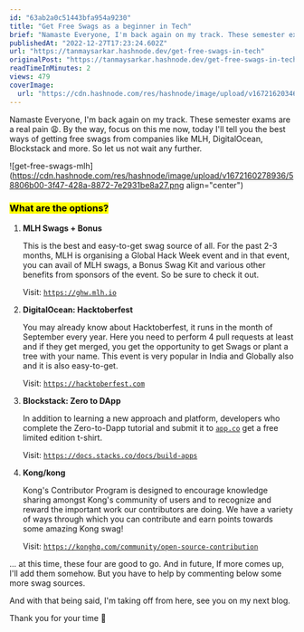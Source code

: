 ```yaml
---
id: "63ab2a0c51443bfa954a9230"
title: "Get Free Swags as a beginner in Tech"
brief: "Namaste Everyone, I'm back again on my track. These semester exams are a real pain 😩. By the way, focus on this me now, today I'll tell you the best ways of getting free swags from companies like MLH, DigitalOcean, Blockstack and more. So let us not..."
publishedAt: "2022-12-27T17:23:24.602Z"
url: "https://tanmaysarkar.hashnode.dev/get-free-swags-in-tech"
originalPost: "https://tanmaysarkar.hashnode.dev/get-free-swags-in-tech"
readTimeInMinutes: 2
views: 479
coverImage:
  url: "https://cdn.hashnode.com/res/hashnode/image/upload/v1672162034665/b61f30fb-0b2b-4d14-b1a5-c28490b40783.png"
---
```


Namaste Everyone, I'm back again on my track. These semester exams are a real pain 😩. By the way, focus on this me now, today I'll tell you the best ways of getting free swags from companies like MLH, DigitalOcean, Blockstack and more. So let us not wait any further.

![get-free-swags-mlh](https://cdn.hashnode.com/res/hashnode/image/upload/v1672160278936/58806b00-3f47-428a-8872-7e2931be8a27.png align="center")

### <mark>What are the options?</mark>

1. **MLH Swags + Bonus**
    
    This is the best and easy-to-get swag source of all. For the past 2-3 months, MLH is organising a Global Hack Week event and in that event, you can avail of MLH swags, a Bonus Swag Kit and various other benefits from sponsors of the event. So be sure to check it out.
    
    Visit: [`https://ghw.mlh.io`](https://ghw.mlh.io/)
    
2. **DigitalOcean: Hacktoberfest**
    
    You may already know about Hacktoberfest, it runs in the month of September every year. Here you need to perform 4 pull requests at least and if they get merged, you get the opportunity to get Swags or plant a tree with your name. This event is very popular in India and Globally also and it is also easy-to-get.
    
    Visit: [`https://hacktoberfest.com`](https://hacktoberfest.com/)
    
3. **Blockstack: Zero to DApp**
    
    In addition to learning a new approach and platform, developers who complete the Zero-to-Dapp tutorial and submit it to [`app.co`](https://app.co) get a free limited edition t-shirt.
    
    Visit: [`https://docs.stacks.co/docs/build-apps`](https://docs.stacks.co/docs/build-apps/)
    
4. **Kong/kong**
    
    Kong's Contributor Program is designed to encourage knowledge sharing amongst Kong's community of users and to recognize and reward the important work our contributors are doing. We have a variety of ways through which you can contribute and earn points towards some amazing Kong swag!
    
    Visit: [`https://konghq.com/community/open-source-contribution`](https://konghq.com/community/open-source-contribution)
    

... at this time, these four are good to go. And in future, If more comes up, I'll add them somehow. But you have to help by commenting below some more swag sources.

And with that being said, I'm taking off from here, see you on my next blog.

Thank you for your time 🧡 